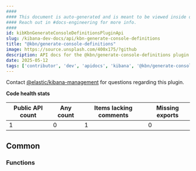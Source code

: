 ```yaml
---
####
#### This document is auto-generated and is meant to be viewed inside our experimental, new docs system.
#### Reach out in #docs-engineering for more info.
####
id: kibKbnGenerateConsoleDefinitionsPluginApi
slug: /kibana-dev-docs/api/kbn-generate-console-definitions
title: "@kbn/generate-console-definitions"
image: https://source.unsplash.com/400x175/?github
description: API docs for the @kbn/generate-console-definitions plugin
date: 2025-05-12
tags: ['contributor', 'dev', 'apidocs', 'kibana', '@kbn/generate-console-definitions']
---
```




Contact [@elastic/kibana-management](https://github.com/orgs/elastic/teams/kibana-management) for questions regarding this plugin.

**Code health stats**

| Public API count  | Any count | Items lacking comments | Missing exports |
|-------------------|-----------|------------------------|-----------------|
| 1 | 0 | 1 | 0 |

## Common

### Functions
<DocDefinitionList data={kbnGenerateConsoleDefinitionsObj.common.functions}/>

